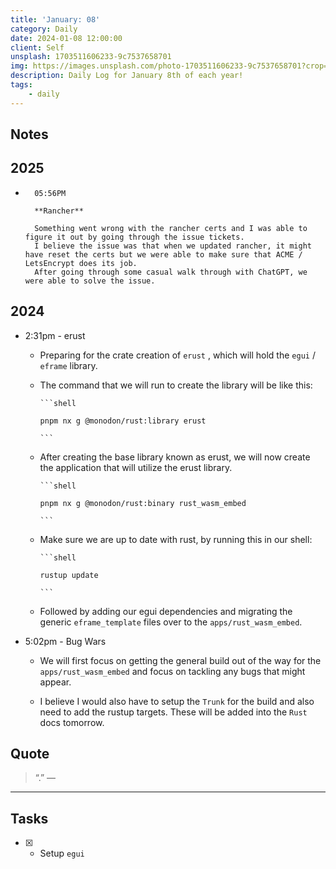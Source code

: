 ```yaml
---
title: 'January: 08'
category: Daily
date: 2024-01-08 12:00:00
client: Self
unsplash: 1703511606233-9c7537658701
img: https://images.unsplash.com/photo-1703511606233-9c7537658701?crop=entropy&cs=srgb&fm=jpg&ixid=MnwzNjM5Nzd8MHwxfHJhbmRvbXx8fHx8fHx8fDE2ODE3NDg2ODY&ixlib=rb-4.0.3&q=85
description: Daily Log for January 8th of each year!
tags:
    - daily
---
```


## Notes

## 2025

-       05:56PM

        **Rancher**

        Something went wrong with the rancher certs and I was able to figure it out by going through the issue tickets.
        I believe the issue was that when we updated rancher, it might have reset the certs but we were able to make sure that ACME / LetsEncrypt does its job.
        After going through some casual walk through with ChatGPT, we were able to solve the issue.

## 2024

-  2:31pm - erust
    
    -   Preparing for the crate creation of `erust` , which will hold the `egui` / `eframe` library.
    
    -   The command that we will run to create the library will be like this:

            ```shell

            pnpm nx g @monodon/rust:library erust
            
            ```

    -   After creating the base library known as erust, we will now create the application that will utilize the erust library.

            ```shell
            
            pnpm nx g @monodon/rust:binary rust_wasm_embed

            ```

    -   Make sure we are up to date with rust, by running this in our shell:

            ```shell
            
            rustup update

            ```
    
    -   Followed by adding our egui dependencies and migrating the generic `eframe_template` files over to the `apps/rust_wasm_embed`.

-   5:02pm - Bug Wars
    
    -   We will first focus on getting the general build out of the way for the `apps/rust_wasm_embed` and focus on tackling any bugs that might appear.

    -   I believe I would also have to setup the `Trunk` for the build and also need to add the rustup targets.
        These will be added into the `Rust` docs tomorrow.


## Quote

> “.”
> — <cite></cite>

---

## Tasks

-   [x] -   Setup `egui`


